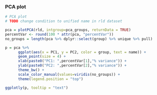 ### PCA plot

```r
# PCA plot
# TODO change condition to unified name in rld dataset

pca = plotPCA(rld, intgroup=pca_groups, returnData = TRUE)
percentVar <- round(100 * attr(pca, "percentVar"))
no_groups = length(pca %>% dplyr::select(group) %>% unique %>% pull)

p = pca %>%
      ggplot(aes(x = PC1, y = PC2, color = group, text = name)) +
      geom_point(size = 4) +
      xlab(paste0("PC1: ",percentVar[1],"% variance")) +
      ylab(paste0("PC2: ",percentVar[2],"% variance")) + 
      theme_bw() + 
      scale_color_manual(values=viridis(no_groups)) +
      theme(legend.position = "top")

ggplotly(p, tooltip = "text")
```